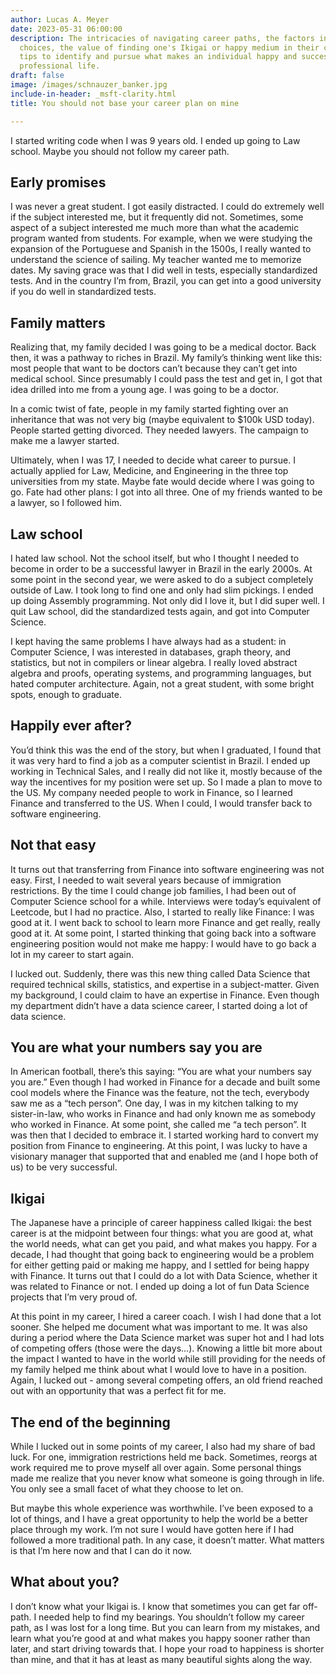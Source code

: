 ```yaml
---
author: Lucas A. Meyer
date: 2023-05-31 06:00:00
description: The intricacies of navigating career paths, the factors influencing career
  choices, the value of finding one's Ikigai or happy medium in their career, and
  tips to identify and pursue what makes an individual happy and successful in their
  professional life.
draft: false
image: /images/schnauzer_banker.jpg
include-in-header: _msft-clarity.html
title: You should not base your career plan on mine

---
```

I started writing code when I was 9 years old. I ended up going to Law school. Maybe you should not follow my career path.

## Early promises

I was never a great student. I got easily distracted. I could do extremely well if the subject interested me, but it frequently did not. Sometimes, some aspect of a subject interested me much more than what the academic program wanted from students. For example, when we were studying the expansion of the Portuguese and Spanish in the 1500s, I really wanted to understand the science of sailing. My teacher wanted me to memorize dates. My saving grace was that I did well in tests, especially standardized tests. And in the country I'm from, Brazil, you can get into a good university if you do well in standardized tests.

## Family matters

Realizing that, my family decided I was going to be a medical doctor. Back then, it was a pathway to riches in Brazil. My family's thinking went like this: most people that want to be doctors can't because they can't get into medical school. Since presumably I could pass the test and get in, I got that idea drilled into me from a young age. I was going to be a doctor. 

In a comic twist of fate, people in my family started fighting over an inheritance that was not very big (maybe equivalent to $100k USD today). People started getting divorced. They needed lawyers. The campaign to make me a lawyer started.

Ultimately, when I was 17, I needed to decide what career to pursue. I actually applied for Law, Medicine, and Engineering in the three top universities from my state. Maybe fate would decide where I was going to go. Fate had other plans: I got into all three. One of my friends wanted to be a lawyer, so I followed him.

## Law school

I hated law school. Not the school itself, but who I thought I needed to become in order to be a successful lawyer in Brazil in the early 2000s. At some point in the second year, we were asked to do a subject completely outside of Law. I took long to find one and only had slim pickings. I ended up doing Assembly programming. Not only did I love it, but I did super well. I quit Law school, did the standardized tests again, and got into Computer Science.

I kept having the same problems I have always had as a student: in Computer Science, I was interested in databases, graph theory, and statistics, but not in compilers or linear algebra. I really loved abstract algebra and proofs, operating systems, and programming languages, but hated computer architecture. Again, not a great student, with some bright spots, enough to graduate.

## Happily ever after?

You'd think this was the end of the story, but when I graduated, I found that it was very hard to find a job as a computer scientist in Brazil. I ended up working in Technical Sales, and I really did not like it, mostly because of the way the incentives for my position were set up. So I made a plan to move to the US. My company needed people to work in Finance, so I learned Finance and transferred to the US. When I could, I would transfer back to software engineering.

## Not that easy

It turns out that transferring from Finance into software engineering was not easy. First, I needed to wait several years because of immigration restrictions. By the time I could change job families, I had been out of Computer Science school for a while. Interviews were today's equivalent of Leetcode, but I had no practice. Also, I started to really like Finance: I was good at it. I went back to school to learn more Finance and get really, really good at it. At some point, I started thinking that going back into a software engineering position would not make me happy: I would have to go back a lot in my career to start again.

I lucked out. Suddenly, there was this new thing called Data Science that required technical skills, statistics, and expertise in a subject-matter. Given my background, I could claim to have an expertise in Finance. Even though my department didn't have a data science career, I started doing a lot of data science.

## You are what your numbers say you are

In American football, there's this saying: "You are what your numbers say you are." Even though I had worked in Finance for a decade and built some cool models where the Finance was the feature, not the tech, everybody saw me as a "tech person". One day, I was in my kitchen talking to my sister-in-law, who works in Finance and had only known me as somebody who worked in Finance. At some point, she called me "a tech person". It was then that I decided to embrace it. I started working hard to convert my position from Finance to engineering. At this point, I was lucky to have a visionary manager that supported that and enabled me (and I hope both of us) to be very successful.

## Ikigai

The Japanese have a principle of career happiness called Ikigai: the best career is at the midpoint between four things: what you are good at, what the world needs, what can get you paid, and what makes you happy. For a decade, I had thought that going back to engineering would be a problem for either getting paid or making me happy, and I settled for being happy with Finance. It turns out that I could do a lot with Data Science, whether it was related to Finance or not. I ended up doing a lot of fun Data Science projects that I'm very proud of.

At this point in my career, I hired a career coach. I wish I had done that a lot sooner. She helped me document what was important to me. It was also during a period where the Data Science market was super hot and I had lots of competing offers (those were the days...). Knowing a little bit more about the impact I wanted to have in the world while still providing for the needs of my family helped me think about what I would love to have in a position. Again, I lucked out - among several competing offers, an old friend reached out with an opportunity that was a perfect fit for me.

## The end of the beginning

While I lucked out in some points of my career, I also had my share of bad luck. For one, immigration restrictions held me back. Sometimes, reorgs at work required me to prove myself all over again. Some personal things made me realize that you never know what someone is going through in life. You only see a small facet of what they choose to let on.

But maybe this whole experience was worthwhile. I've been exposed to a lot of things, and I have a great opportunity to help the world be a better place through my work. I'm not sure I would have gotten here if I had followed a more traditional path. In any case, it doesn't matter. What matters is that I'm here now and that I can do it now. 

## What about you?

I don't know what your Ikigai is. I know that sometimes you can get far off-path. I needed help to find my bearings. You shouldn't follow my career path, as I was lost for a long time. But you can learn from my mistakes, and learn what you're good at and what makes you happy sooner rather than later, and start driving towards that. I hope your road to happiness is shorter than mine, and that it has at least as many beautiful sights along the way.
